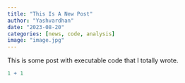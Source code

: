 ```yaml
---
title: "This Is A New Post"
author: "Yashvardhan"
date: "2023-08-20"
categories: [news, code, analysis]
image: "image.jpg"
---
```


This is some post with executable code that I totally wrote.

```r
1 + 1
```
